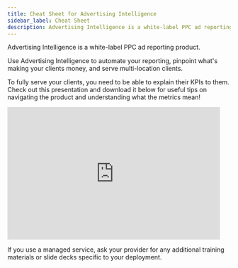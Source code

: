 ```yaml
---
title: Cheat Sheet for Advertising Intelligence
sidebar_label: Cheat Sheet
description: Advertising Intelligence is a white-label PPC ad reporting product that helps automate reporting, pinpoint client ROI, and serve multi-location clients.
---
```


Advertising Intelligence is a white-label PPC ad reporting product.

Use Advertising Intelligence to automate your reporting, pinpoint what's making your clients money, and serve multi-location clients.

To fully serve your clients, you need to be able to explain their KPIs to them. Check out this presentation and download it below for useful tips on navigating the product and understanding what the metrics mean!

<iframe src="https://docs.google.com/presentation/d/e/2PACX-1vTAyfemQQfhpxg1R5luqV8A9MOhrwa2daRy4f53IEvQfAP2B4PXCoO1mdWLKk3bhFrA8QoX1rXXFU00/embed?start=false&loop=false&delayms=3000" width="480" height="299" frameBorder="0" allowFullScreen></iframe>

If you use a managed service, ask your provider for any additional training materials or slide decks specific to your deployment.